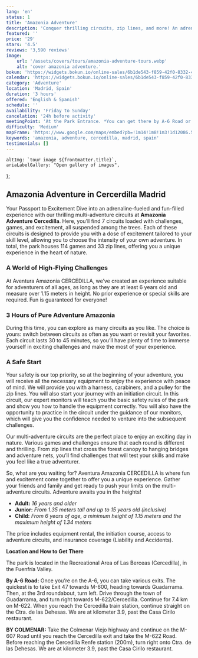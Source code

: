 ```yaml
---
lang: 'en'
status: 1
title: 'Amazonia Adventure'
description: 'Conquer thrilling circuits, zip lines, and more! An adrenaline-fueled escapade awaits in Cercedilla'
featured: ''
price: '29'
stars: '4.5'
reviews: '3,590 reviews'
image:
    url: '/assets/covers/tours/amazonia-adventure-tours.webp'
    alt: 'cover amazonia adventure.'
bokun: 'https://widgets.bokun.io/online-sales/6b1de543-f859-42f0-8332-446d14d349f4/experience/806807?partialView=1'
calendar: 'https://widgets.bokun.io/online-sales/6b1de543-f859-42f0-8332-446d14d349f4/experience-calendar/806807'
category: 'Adventure'
location: 'Madrid, Spain'
duration: '3 hours'
offered: 'English & Spanish'
schedule: ''
availability: 'Friday to Sunday'
cancelation: '24h before activity'
meetingPoint: 'At the Park Entrance. *You can get there by A-6 Road or Colmenar Road*'
difficulty: 'Medium'
mapFrame: 'https://www.google.com/maps/embed?pb=!1m14!1m8!1m3!1d12086.545821412561!2d-4.066685!3d40.77002!3m2!1i1024!2i768!4f13.1!3m3!1m2!1s0xd416cd458681317%3A0xc00f311e958ba12e!2sAVENTURA%20AMAZONIA%20CERCEDILLA.%20Parque%20de%20multiaventura%20y%20tirolinas%20para%20ni%C3%B1os%20y%20adultos.%20Despedidas%2C%20Cumples%20y%20Teambuilding.!5e0!3m2!1ses-419!2sus!4v1709561765578!5m2!1ses-419!2sus'
keywords: 'amazonia, adventure, cercedilla, madrid, spain'
testimonials: []
---
```




    altImg: `tour image ${frontmatter.title}`,
    ariaLabelGallery: "Open gallery of images",
};

<SliderGallery 
    client:load 
    images={arrayImages} 
    accessibility={accessibility}
/>

<h2 class="text-3xl md:text-4xl font-extrabold mb-4 text-red-700">Amazonia Adventure in Cercerdilla Madrid</h2>

<p class="text-lg text-justify my-5">Your Passport to Excitement Dive into an adrenaline-fueled and fun-filled experience with our thrilling 
multi-adventure circuits at <strong>Amazonia Adventure Cercedilla</strong>. Here, you’ll find 7 circuits loaded with challenges, games, and excitement, 
all suspended among the trees. Each of these circuits is designed to provide you with a dose of excitement tailored to your skill level, allowing you to
choose the intensity of your own adventure. In total, the park houses 114 games and 33 zip lines, offering you a unique experience in the heart of nature. </p>

<h3 class="text-3xl md:text-3xl font-bold mb-4 text-sky-800">A World of High-Flying Challenges</h3>

<p class="text-lg text-justify my-5">At Aventura Amazonia CERCEDILLA, we’ve created an experience suitable for adventurers of all ages, as long as they are 
at least 6 years old and measure over 1.15 meters in height. No prior experience or special skills are required. Fun is guaranteed for everyone!</p>

<h3 class="text-3xl md:text-3xl font-bold mb-4 text-sky-800">3 Hours of Pure Adventure Amazonia</h3>

<p class="text-lg text-justify my-5">During this time, you can explore as many circuits as you like. The choice is yours: switch between circuits as often 
as you want or revisit your favorites. Each circuit lasts 30 to 45 minutes, so you’ll have plenty of time to immerse yourself in exciting challenges and 
make the most of your experience. </p>

<h3 class="text-3xl md:text-3xl font-bold mb-4 text-sky-800">A Safe Start</h3>

<p class="text-lg text-justify my-5">Your safety is our top priority, so at the beginning of your adventure, you will receive all the necessary equipment 
to enjoy the experience with peace of mind. We will provide you with a harness, carabiners, and a pulley for the zip lines. You will also start your journey 
with an initiation circuit. In this circuit, our expert monitors will teach you the basic safety rules of the park and show you how to handle the equipment 
correctly. You will also have the opportunity to practice in the circuit under the guidance of our monitors, which will give you the confidence needed to 
venture into the subsequent challenges. </p>

<p class="text-lg text-justify my-5">Our multi-adventure circuits are the perfect place to enjoy an exciting day in nature. Various games and challenges 
ensure that each round is different and thrilling. From zip lines that cross the forest canopy to hanging bridges and adventure nets, you’ll find challenges 
that will test your skills and make you feel like a true adventurer.</p>

<p class="text-lg text-justify my-5">So, what are you waiting for? Aventura Amazonia CERCEDILLA is where fun and excitement come together to offer you a 
unique experience. Gather your friends and family and get ready to push your limits on the multi-adventure circuits. Adventure awaits you in the heights!</p>

<ul class="md:ml-10 text-lg text-justify space-y-4">
    <li><strong>Adult:</strong> <em>16 years and older</em></li>
    <li><strong>Junior:</strong> <em>From 1.35 meters tall and up to 15 years old (inclusive)</em></li>
    <li><strong>Child:</strong> <em>From 6 years of age, a minimum height of 1.15 meters and the maximum height of 1.34 meters</em></li>
</ul>

<p class="text-lg text-justify my-5">The price includes equipment rental, the initiation course, access to adventure circuits, and insurance 
coverage (Liability and Accidents).</p>

<p class="text-lg text-justify my-5"><strong>Location and How to Get There</strong></p>

<p class="text-lg text-justify my-5">The park is located in the Recreational Area of Las Berceas (Cercedilla), in the Fuenfría Valley. </p>

<MapFrame client:visible url="https://www.google.com/maps/embed?pb=!1m28!1m12!1m3!1d230620.94095579832!2d-3.9923745102185086!3d40.58299904377427!2m3!1f0!2f0!3f0!3m2!1i1024!2i768!4f13.1!4m13!3e0!4m5!1s0xd422997800a3c81%3A0xc436dec1618c2269!2zTWFkcmlkLCBFc3Bhw7Fh!3m2!1d40.4167754!2d-3.7037902!4m5!1s0xd416cd458681317%3A0xc00f311e958ba12e!2sAVENTURA%20AMAZONIA%20CERCEDILLA.%20Parque%20de%20multiaventura%20y%20tirolinas%20para%20ni%C3%B1os%20y%20adultos.%20Despedidas%2C%20Cumples%20y%20Teambuilding.%2C%20Parque%20Recreativo%20de%20las%20Berceas%20Carretera%20de%20las%20Dehesas%20M-966%2C%20Km%203%2C9%2C%2028470%20Cercedilla%2C%20Madrid%2C%20Espa%C3%B1a!3m2!1d40.7700195!2d-4.066684899999999!5e0!3m2!1ses!2smx!4v1698335631607!5m2!1ses!2smx" titleAct="Amazonia Adventure" textMap="See traced route" />

<p class="text-lg text-justify my-5"><strong>By A-6 Road:</strong> Once you’re on the A-6, you can take various exits. The quickest is to take Exit 
47 towards M-600, heading towards Guadarrama. Then, at the 3rd roundabout, turn left. Drive through the town of Guadarrama, and turn right towards 
M-622/Cercedilla. Continue for 7.4 km on M-622. When you reach the Cercedilla train station, continue straight on the Ctra. de las Dehesas. We are 
at kilometer 3.9, past the Casa Cirilo restaurant.</p>

<p class="text-lg text-justify my-5"><strong>BY COLMENAR:</strong> Take the Colmenar Viejo highway and continue on the M-607 Road until you reach 
the Cercedilla exit and take the M-622 Road. Before reaching the Cercedilla Renfe station (200m), turn right onto Ctra. de las Dehesas. We are at 
kilometer 3.9, past the Casa Cirilo restaurant.</p>
